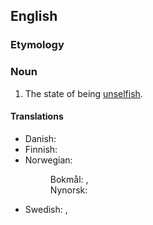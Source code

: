 ==English==

===Etymology===
{{suffix|en|unselfish|ness}}

===Noun===
{{en-noun|~}}

# The state of being [[unselfish]].

====Translations====
{{trans-top|the state of being unselfish}}
* Danish: {{t|da|uselviskhed|c}}
* Finnish: {{t+|fi|epäitsekkyys}}
* Norwegian:
*: Bokmål: {{t+|nb|uselviskhet|m|f}}, {{t|nb|uegennyttighet|m|f}}
*: Nynorsk: {{t|nn|usjølviskheit|f}}
{{trans-mid}}
* Swedish: {{t|sv|oegennytta|c}}, {{t+|sv|osjälviskhet|c}}
{{trans-bottom}}